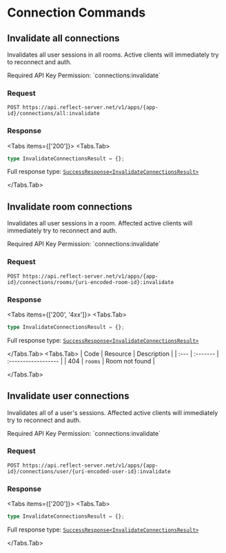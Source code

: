 
# Connection Commands

## Invalidate all connections

Invalidates all user sessions in all rooms. Active clients will immediately
try to reconnect and auth.

<Callout emoji="🔑">
  Required API Key Permission: `connections:invalidate`
</Callout>

### Request

```http
POST https://api.reflect-server.net/v1/apps/{app-id}/connections/all:invalidate
```

### Response

<Tabs items={['200']}>
<Tabs.Tab>

```typescript
type InvalidateConnectionsResult = {};
```

Full response type: [`SuccessResponse<InvalidateConnectionsResult>`](overview#responses)

</Tabs.Tab>
</Tabs>

## Invalidate room connections

Invalidates all user sessions in a room. Affected active clients will immediately
try to reconnect and auth.

<Callout emoji="🔑">
  Required API Key Permission: `connections:invalidate`
</Callout>

### Request

```http
POST https://api.reflect-server.net/v1/apps/{app-id}/connections/rooms/{uri-encoded-room-id}:invalidate
```

### Response

<Tabs items={['200', '4xx']}>
<Tabs.Tab>

```typescript
type InvalidateConnectionsResult = {};
```

Full response type: [`SuccessResponse<InvalidateConnectionsResult>`](overview#responses)

</Tabs.Tab>
<Tabs.Tab>
| Code | Resource | Description         |
| :--- | :------- | :------------------ |
| 404  | `rooms`  | Room not found      |

</Tabs.Tab>
</Tabs>
## Invalidate user connections

Invalidates all of a user's sessions. Affected active clients will immediately
try to reconnect and auth.

<Callout emoji="🔑">
  Required API Key Permission: `connections:invalidate`
</Callout>

### Request

```http
POST https://api.reflect-server.net/v1/apps/{app-id}/connections/user/{uri-encoded-user-id}:invalidate
```

### Response

<Tabs items={['200']}>
<Tabs.Tab>

```typescript
type InvalidateConnectionsResult = {};
```

Full response type: [`SuccessResponse<InvalidateConnectionsResult>`](overview#responses)

</Tabs.Tab>
</Tabs>
